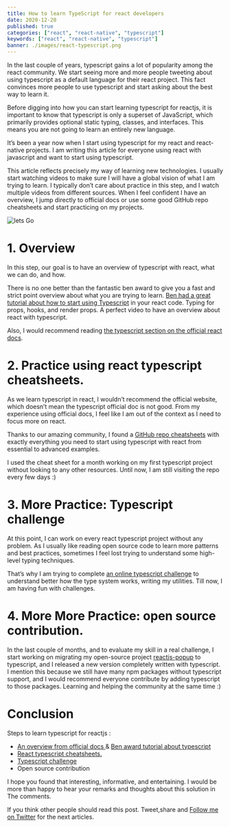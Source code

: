 ```yaml
---
title: How to learn TypeScript for react developers
date: 2020-12-20
published: true
categories: ["react", "react-native", "typescript"]
keywords: ["react", "react-native", "typescript"]
banner: ./images/react-typescript.png
---
```


In the last couple of years, typescript gains a lot of popularity among the react community. We start seeing more and more people tweeting about using typescript as a default language for their react project. This fact convinces more people to use typescript and start asking about the best way to learn it.

Before digging into how you can start learning typescript for reactjs, it is important to know that typescript is only a superset of JavaScript, which primarily provides optional static typing, classes, and interfaces. This means you are not going to learn an entirely new language.

It’s been a year now when I start using typescript for my react and react-native projects. I am writing this article for everyone using react with javascript and want to start using typescript.

This article reflects precisely my way of learning new technologies. I usually start watching videos to make sure I will have a global vision of what I am trying to learn. I typically don’t care about practice in this step, and I watch multiple videos from different sources. When I feel confident I have an overview, I jump directly to official docs or use some good GitHub repo cheatsheets and start practicing on my projects.

![lets Go ](https://media.giphy.com/media/3oEduYKjPVbx6vHiJW/source.gif)

# 1. Overview

In this step, our goal is to have an overview of typescript with react, what we can do, and how.

There is no one better than the fantastic ben award to give you a fast and strict point overview about what you are trying to learn. [Ben had a great tutorial about how to start using Typescript](https://www.youtube.com/watch?v=Z5iWr6Srsj8&t=86s&ab_channel=BenAwad) in your react code. Typing for props, hooks, and render props. A perfect video to have an overview about react with typescript.

Also, I would recommend reading [the typescript section on the official react docs](https://reactjs.org/docs/static-type-checking.html#typescript).

# 2. Practice using react typescript cheatsheets.

As we learn typescript in react, I wouldn’t recommend the official website, which doesn’t mean the typescript official doc is not good. From my experience using official docs, I feel like I am out of the context as I need to focus more on react.

Thanks to our amazing community, I found a [GitHub repo cheatsheets](https://github.com/typescript-cheatsheets/react) with exactly everything you need to start using typescript with react from essential to advanced examples.

I used the cheat sheet for a month working on my first typescript project without looking to any other resources. Until now, I am still visiting the repo every few days :)

# 3. More Practice: Typescript challenge

At this point, I can work on every react typescript project without any problem. As I usually like reading open source code to learn more patterns and best practices, sometimes I feel lost trying to understand some high-level typing techniques.

That’s why I am trying to complete [an online typescript challenge](https://github.com/type-challenges/type-challenges) to understand better how the type system works, writing my utilities. Till now, I am having fun with challenges.

# 4. More More Practice: open source contribution.

In the last couple of months, and to evaluate my skill in a real challenge, I start working on migrating my open-source project [reactjs-popup](https://react-popup.elazizi.com/) to typescript, and I released a new version completely written with typescript. I mention this because we still have many npm packages without typescript support, and I would recommend everyone contribute by adding typescript to those packages. Learning and helping the community at the same time :)

# Conclusion

Steps to learn typescript for reactjs :

- [An overview from official docs ](https://reactjs.org/docs/static-type-checking.html#typescript) & [Ben award tutorial about typescript](https://www.youtube.com/watch?v=Z5iWr6Srsj8&t=86s&ab_channel=BenAwad)
- [React typescript cheatsheets.](https://github.com/typescript-cheatsheets/react)
- [Typescript challenge](https://github.com/type-challenges/type-challenges)
- Open source contribution

I hope you found that interesting, informative, and entertaining. I would be more than happy to hear your remarks and thoughts about this solution in The comments.

If you think other people should read this post. Tweet,share and [Follow me on Twitter](https://twitter.com/ElaziziYoussouf) for the next articles.
